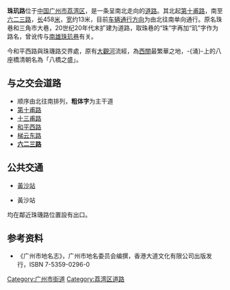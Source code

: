{{Infobox China Road
|中文道路名称=珠 玑 路
|道路名称拼音=Zhuji Lu
|道路方向=南北
|图片=
|图片说明=
|道路属性=城市支路
|道路总长度=0.458
|规划总长度=
|已通车长度=
|车速限制=
|行车线数量=
|所在地区=[[广州市|广州市]][[荔湾区|荔湾区]]
|起点=[[第十甫路|第十甫路]]
|终点=[[六二三路|六二三路]]
|道路命名日期=1920年代
|命名缘由=取珠巷的“珠”字再加“玑”字
|道路旧名=
|道路动工日期=1920年代
|通车日期=
|相连路段=
|路段主要建筑=
}}
'''珠玑路'''位于[[中国|中国]][[广州市|广州市]][[荔湾区|荔湾区]]，是一条呈南北走向的[[道路|道路]]。其北起[[第十甫路|第十甫路]]，南至[[六二三路|六二三路]]，[[长|长]]458[[米_(單位)|米]]，[[宽|宽]]约13米，目前[[车辆|车辆]][[道路通行方向|通行方向]]为由北往南单向通行。原名珠巷和三角市大巷，20世纪20年代末扩建为道路，取珠巷的“珠”字再加“玑”字作为路名，曾讹传与[[南雄|南雄]][[珠玑巷|珠玑巷]]有关。

今和平西路與珠璣路交界處，原有[[西关涌|大觀河]]流經，為[[西關|西關]]最繁華之地，-{涌}-上的八座橋清朝名為「八橋之盛」。

== 与之交会道路 ==
*顺序由北往南排列，'''粗体字'''为主干道
*[[第十甫路|第十甫路]]
*[[十三甫路|十三甫路]]
*[[和平路_(荔湾区)|和平西路]]
*[[梯云东路|梯云东路]]
*'''[[六二三路|六二三路]]'''
==公共交通==
*{{廣州地鐵路線鏈接|1|SL}}[[黃沙站|黃沙站]]
*{{廣州地鐵路線鏈接|6|SL}}黃沙站
均在鄰近珠璣路位置設有出口。

== 参考资料 ==
*《广州市地名志》，广州市地名委员会编撰，香港大道文化有限公司出版发行，ISBN 7-5359-0296-0

[[Category:广州市街道|Category:广州市街道]]
[[Category:荔湾区道路|Category:荔湾区道路]]